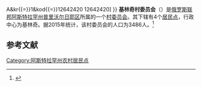 {{Infobox Settlement
| official_name = 基林奇村委员会
| native_name = Килинчинский сельсовет
| settlement_type = [[村委员会|村委员会]]
| pushpin_map = European Russia
| pushpin_map_caption = 在[[歐洲俄羅斯|俄羅斯歐洲部分]]的位置
| subdivision_type = [[国家|国家]]
| subdivision_type1 = [[俄罗斯行政区划|州]]
| subdivision_type2 = [[区_(苏联)|区]]
| subdivision_name = {{RUS}}
| subdivision_name1 = [[阿斯特拉罕州|阿斯特拉罕州]]
| subdivision_name2 = [[普里沃尔日耶区|普里沃尔日耶区]]
| seat_type = 行政中心
| seat = 基林奇
| population_as_of=2015
| population_footnotes = <ref name=stat />
| population_total = 3486
| coordinates_display = inline,title
| latd = 46 | latm = 17 | lats = 36 | latNS = N
| longd = 48 | longm = 14 | longs = 53 | longEW = E
| timezone = [[萨马拉时间|MSK+1]]
| utc_offset = +4
| blank_name = [[俄罗斯市政土地区划代码|OKTMO编码]]
| blank_info = [http://classif.spb.ru/classificators/view/tma.php?st{{=}}A&kr{{=}}1&kod{{=}}12642420 12642420]
}}
'''基林奇村委员会'''（{{lang-ru|Килинчинский сельсовет}}）是[[俄罗斯联邦|俄罗斯联邦]][[阿斯特拉罕州|阿斯特拉罕州]][[普里沃尔日耶区|普里沃尔日耶区]]所属的一个[[村委员会|村委员会]]。其下辖有4个[[居民点|居民点]]，行政中心为基林奇。据2015年统计，该村委员会的人口为3486人。<ref name=stat>{{cite web |url=http://www.gks.ru/free_doc/doc_2015/bul_dr/mun_obr2015.rar |title=Численность населения Российской Федерации по муниципальным образованиям на 1 января 2015 года |accessdate=2015-08-06 |archiveurl=https://www.webcitation.org/6aaNzOlFO?url=http://www.gks.ru/free_doc/doc_2015/bul_dr/mun_obr2015.rar |archivedate=2015-08-06 |language=ru |deadurl=yes }}</ref>

== 参考文献 ==
{{reflist}}

{{Russia-stub}}

[[Category:阿斯特拉罕州农村居民点|Category:阿斯特拉罕州农村居民点]]